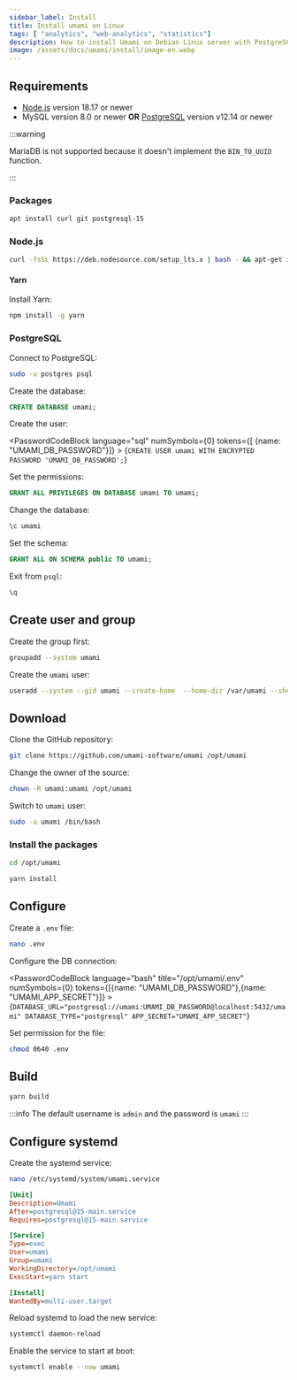 ```yaml
---
sidebar_label: Install
title: Install umami on Linux
tags: [ "analytics", "web-analytics", "statistics"]
description: How to install Umami on Debian Linux server with PostgreSQL.
image: /assets/docs/umami/install/image-en.webp
---
```



## Requirements

- [Node.js](../nodejs/install.mdx) version 18.17 or newer
- MySQL version 8.0 or newer **OR** [PostgreSQL](../postgresql/setup.md) version v12.14 or newer 

:::warning

MariaDB is not supported because it doesn't implement the `BIN_TO_UUID` function.

:::

### Packages

```bash
apt install curl git postgresql-15
```

### Node.js

```bash
curl -fsSL https://deb.nodesource.com/setup_lts.x | bash - && apt-get install -y nodejs
```

#### Yarn

Install Yarn:

```bash
npm install -g yarn
```

### PostgreSQL

Connect to PostgreSQL:

```bash
sudo -u postgres psql
```

Create the database:

```sql
CREATE DATABASE umami;
```

Create the user:

<PasswordCodeBlock  language="sql" numSymbols={0} tokens={[ {name: "UMAMI_DB_PASSWORD"}]} >
{`CREATE USER umami WITH ENCRYPTED PASSWORD 'UMAMI_DB_PASSWORD';`}
</PasswordCodeBlock>


Set the permissions:

```sql
GRANT ALL PRIVILEGES ON DATABASE umami TO umami;
```

Change the database:

```sql
\c umami
```

Set the schema:

```sql
GRANT ALL ON SCHEMA public TO umami;
```

Exit from `psql`:

```sql
\q
```

## Create user and group

Create the group first:

```bash
groupadd --system umami
```

Create the `umami` user:

```bash
useradd --system --gid umami --create-home  --home-dir /var/umami --shell /usr/sbin/nologin umami
```

## Download

Clone the GitHub repository:

```bash
git clone https://github.com/umami-software/umami /opt/umami
```

Change the owner of the source:

```bash
chown -R umami:umami /opt/umami
```

Switch to `umami` user:

```bash
sudo -u umami /bin/bash
```

### Install the packages

```bash
cd /opt/umami
```

```bash
yarn install
```

## Configure

Create a `.env` file:

```bash
nano .env
```

Configure the DB connection:

<PasswordCodeBlock language="bash" title="/opt/umami/.env" numSymbols={0} tokens={[{name: "UMAMI_DB_PASSWORD"},{name: "UMAMI_APP_SECRET"}]} >
{`DATABASE_URL="postgresql://umami:UMAMI_DB_PASSWORD@localhost:5432/umami"
DATABASE_TYPE="postgresql"
APP_SECRET="UMAMI_APP_SECRET"`}
</PasswordCodeBlock>

Set permission for the file:

```bash
chmod 0640 .env
```

## Build

```bash
yarn build
```

:::info
The default username is `admin` and the password is `umami`
:::
## Configure systemd

Create the systemd service:

```bash
nano /etc/systemd/system/umami.service
```

```ini title="/etc/systemd/system/umami.service"
[Unit]
Description=Umami
After=postgresql@15-main.service
Requires=postgresql@15-main.service

[Service]
Type=exec
User=umami
Group=umami
WorkingDirectory=/opt/umami
ExecStart=yarn start

[Install]
WantedBy=multi-user.target
```

Reload systemd to load the new service:

```bash
systemctl daemon-reload
```

Enable the service to start at boot:

```bash
systemctl enable --now umami
```

